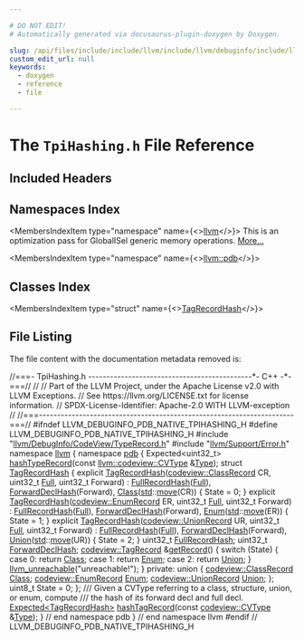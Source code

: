 ```yaml
---

# DO NOT EDIT!
# Automatically generated via docusaurus-plugin-doxygen by Doxygen.

slug: /api/files/include/include/llvm/include/llvm/debuginfo/include/llvm/debuginfo/pdb/include/llvm/debuginfo/pdb/native/tpihashing-h
custom_edit_url: null
keywords:
  - doxygen
  - reference
  - file

---
```





# The `TpiHashing.h` File Reference

<DoxygenPage pluginConfig={pluginConfig}>



## Included Headers

<IncludesList>
<IncludesListItem
  filePath="llvm/DebugInfo/CodeView/TypeRecord.h"
  permalink="/docs/api/files/include/include/llvm/include/llvm/debuginfo/include/llvm/debuginfo/codeview/typerecord-h"
  isLocal="true" />
<IncludesListItem
  filePath="llvm/Support/Error.h"
  permalink="/docs/api/files/include/include/llvm/include/llvm/support/error-h"
  isLocal="true" />
</IncludesList>

## Namespaces Index

<MembersIndex>

<MembersIndexItem
  type="namespace"
  name={<><a href="/docs/api/namespaces/llvm">llvm</a></>}>
This is an optimization pass for GlobalISel generic memory operations. <a href="/docs/api/namespaces/llvm/#details">More...</a>
</MembersIndexItem>

<MembersIndexItem
  type="namespace"
  name={<><a href="/docs/api/namespaces/llvm/pdb">llvm::pdb</a></>}>
</MembersIndexItem>

</MembersIndex>

## Classes Index

<MembersIndex>

<MembersIndexItem
  type="struct"
  name={<><a href="/docs/api/structs/llvm/pdb/tagrecordhash">TagRecordHash</a></>}>
</MembersIndexItem>

</MembersIndex>


## File Listing

The file content with the documentation metadata removed is:

<ProgramListing>

<Link id="l00001" /><CodeLine lineNumber="1"><Highlight kind="comment">//===- TpiHashing.h ---------------------------------------------&#42;- C++ -&#42;-===//</Highlight><Highlight kind="normal"></Highlight></CodeLine>
<Link id="l00002" /><CodeLine lineNumber="2"><Highlight kind="normal"></Highlight><Highlight kind="comment">//</Highlight><Highlight kind="normal"></Highlight></CodeLine>
<Link id="l00003" /><CodeLine lineNumber="3"><Highlight kind="normal"></Highlight><Highlight kind="comment">// Part of the LLVM Project, under the Apache License v2.0 with LLVM Exceptions.</Highlight><Highlight kind="normal"></Highlight></CodeLine>
<Link id="l00004" /><CodeLine lineNumber="4"><Highlight kind="normal"></Highlight><Highlight kind="comment">// See https://llvm.org/LICENSE.txt for license information.</Highlight><Highlight kind="normal"></Highlight></CodeLine>
<Link id="l00005" /><CodeLine lineNumber="5"><Highlight kind="normal"></Highlight><Highlight kind="comment">// SPDX-License-Identifier: Apache-2.0 WITH LLVM-exception</Highlight><Highlight kind="normal"></Highlight></CodeLine>
<Link id="l00006" /><CodeLine lineNumber="6"><Highlight kind="normal"></Highlight><Highlight kind="comment">//</Highlight><Highlight kind="normal"></Highlight></CodeLine>
<Link id="l00007" /><CodeLine lineNumber="7"><Highlight kind="normal"></Highlight><Highlight kind="comment">//===----------------------------------------------------------------------===//</Highlight><Highlight kind="normal"></Highlight></CodeLine>
<Link id="l00008" /><CodeLine lineNumber="8"><Highlight kind="normal"></Highlight></CodeLine>
<Link id="l00009" /><CodeLine lineNumber="9"><Highlight kind="normal"></Highlight><Highlight kind="preprocessor">#ifndef LLVM&#95;DEBUGINFO&#95;PDB&#95;NATIVE&#95;TPIHASHING&#95;H</Highlight><Highlight kind="normal"></Highlight></CodeLine>
<Link id="l00010" /><CodeLine lineNumber="10"><Highlight kind="normal"></Highlight><Highlight kind="preprocessor">#define LLVM&#95;DEBUGINFO&#95;PDB&#95;NATIVE&#95;TPIHASHING&#95;H</Highlight><Highlight kind="normal"></Highlight></CodeLine>
<Link id="l00011" /><CodeLine lineNumber="11"><Highlight kind="normal"></Highlight></CodeLine>
<Link id="l00012" /><CodeLine lineNumber="12"><Highlight kind="normal"></Highlight><Highlight kind="preprocessor">#include &quot;<a href="/docs/api/files/include/include/llvm/include/llvm/debuginfo/include/llvm/debuginfo/codeview/typerecord-h">llvm/DebugInfo/CodeView/TypeRecord.h</a>&quot;</Highlight><Highlight kind="normal"></Highlight></CodeLine>
<Link id="l00013" /><CodeLine lineNumber="13"><Highlight kind="normal"></Highlight><Highlight kind="preprocessor">#include &quot;<a href="/docs/api/files/include/include/llvm/include/llvm/support/error-h">llvm/Support/Error.h</a>&quot;</Highlight><Highlight kind="normal"></Highlight></CodeLine>
<Link id="l00014" /><CodeLine lineNumber="14"><Highlight kind="normal"></Highlight></CodeLine>
<Link id="l00015" /><CodeLine lineNumber="15"><Highlight kind="normal"></Highlight><Highlight kind="keyword">namespace </Highlight><Highlight kind="normal"><a href="/docs/api/namespaces/llvm">llvm</a> &#123;</Highlight></CodeLine>
<Link id="l00016" /><CodeLine lineNumber="16"><Highlight kind="normal"></Highlight><Highlight kind="keyword">namespace </Highlight><Highlight kind="normal"><a href="/docs/api/namespaces/llvm/pdb">pdb</a> &#123;</Highlight></CodeLine>
<Link id="l00017" /><CodeLine lineNumber="17"><Highlight kind="normal"></Highlight></CodeLine>
<Link id="l00018" /><CodeLine lineNumber="18"><Highlight kind="normal">Expected&lt;uint32&#95;t&gt; <a href="/docs/api/namespaces/llvm/pdb/#a69bf231aca848ed614fb954ea4d65ff2">hashTypeRecord</a>(</Highlight><Highlight kind="keyword">const</Highlight><Highlight kind="normal"> <a href="/docs/api/namespaces/llvm/codeview/#a238eda31f74c0f0f3224f71b50b7d165">llvm::codeview::CVType</a> &amp;<a href="/docs/api/namespaces/llvm/pdb/#a952cb7401a07c49e2879fbfc92f0dc2caa1fa27779242b4902f7ae3bdd5c6d508">Type</a>);</Highlight></CodeLine>
<Link id="l00019" /><CodeLine lineNumber="19"><Highlight kind="normal"></Highlight></CodeLine>
<Link id="l00020" /><CodeLine lineNumber="20" lineLink="/docs/api/structs/llvm/pdb/tagrecordhash"><Highlight kind="normal"></Highlight><Highlight kind="keyword">struct </Highlight><Highlight kind="normal"><a href="/docs/api/structs/llvm/pdb/tagrecordhash/#ac92cea490b7636601a96777aa6360e19">TagRecordHash</a> &#123;</Highlight></CodeLine>
<Link id="l00021" /><CodeLine lineNumber="21" lineLink="/docs/api/structs/llvm/pdb/tagrecordhash/#ac92cea490b7636601a96777aa6360e19"><Highlight kind="normal">  </Highlight><Highlight kind="keyword">explicit</Highlight><Highlight kind="normal"> <a href="/docs/api/structs/llvm/pdb/tagrecordhash/#ac92cea490b7636601a96777aa6360e19">TagRecordHash</a>(<a href="/docs/api/classes/llvm/codeview/classrecord">codeview::ClassRecord</a> CR, uint32&#95;t <a href="/docs/api/namespaces/llvm/#ad5b7ced2aa529c892b2219cd29b08760abbd47109890259c0127154db1af26c75">Full</a>,</Highlight></CodeLine>
<Link id="l00022" /><CodeLine lineNumber="22"><Highlight kind="normal">                         uint32&#95;t Forward)</Highlight></CodeLine>
<Link id="l00023" /><CodeLine lineNumber="23"><Highlight kind="normal">      : <a href="/docs/api/structs/llvm/pdb/tagrecordhash/#aebed6b6e96fec8aa75baa244ff00bd60">FullRecordHash</a>(<a href="/docs/api/namespaces/llvm/#ad5b7ced2aa529c892b2219cd29b08760abbd47109890259c0127154db1af26c75">Full</a>), <a href="/docs/api/structs/llvm/pdb/tagrecordhash/#ad7f2e7b61bdf0dae749fff81aecb355d">ForwardDeclHash</a>(Forward), <a href="/docs/api/structs/llvm/pdb/tagrecordhash/#a14259944b51c7c77cd5b1becd1397c39">Class</a>(<a href="/docs/api/namespaces/std">std</a>::<a href="/docs/api/namespaces/llvm/#abfc9c7ecf70f66901e439f7c04ef3dbb">move</a>(CR)) &#123;</Highlight></CodeLine>
<Link id="l00024" /><CodeLine lineNumber="24"><Highlight kind="normal">    State = 0;</Highlight></CodeLine>
<Link id="l00025" /><CodeLine lineNumber="25"><Highlight kind="normal">  &#125;</Highlight></CodeLine>
<Link id="l00026" /><CodeLine lineNumber="26"><Highlight kind="normal"></Highlight></CodeLine>
<Link id="l00027" /><CodeLine lineNumber="27" lineLink="/docs/api/structs/llvm/pdb/tagrecordhash/#a6d73f017abd9748dff3261a289b60d2c"><Highlight kind="normal">  </Highlight><Highlight kind="keyword">explicit</Highlight><Highlight kind="normal"> <a href="/docs/api/structs/llvm/pdb/tagrecordhash/#a6d73f017abd9748dff3261a289b60d2c">TagRecordHash</a>(<a href="/docs/api/classes/llvm/codeview/enumrecord">codeview::EnumRecord</a> ER, uint32&#95;t <a href="/docs/api/namespaces/llvm/#ad5b7ced2aa529c892b2219cd29b08760abbd47109890259c0127154db1af26c75">Full</a>,</Highlight></CodeLine>
<Link id="l00028" /><CodeLine lineNumber="28"><Highlight kind="normal">                         uint32&#95;t Forward)</Highlight></CodeLine>
<Link id="l00029" /><CodeLine lineNumber="29"><Highlight kind="normal">      : <a href="/docs/api/structs/llvm/pdb/tagrecordhash/#aebed6b6e96fec8aa75baa244ff00bd60">FullRecordHash</a>(<a href="/docs/api/namespaces/llvm/#ad5b7ced2aa529c892b2219cd29b08760abbd47109890259c0127154db1af26c75">Full</a>), <a href="/docs/api/structs/llvm/pdb/tagrecordhash/#ad7f2e7b61bdf0dae749fff81aecb355d">ForwardDeclHash</a>(Forward), <a href="/docs/api/structs/llvm/pdb/tagrecordhash/#a580312d7d779162a098ffa4490760c39">Enum</a>(<a href="/docs/api/namespaces/std">std</a>::<a href="/docs/api/namespaces/llvm/#abfc9c7ecf70f66901e439f7c04ef3dbb">move</a>(ER)) &#123;</Highlight></CodeLine>
<Link id="l00030" /><CodeLine lineNumber="30"><Highlight kind="normal">    State = 1;</Highlight></CodeLine>
<Link id="l00031" /><CodeLine lineNumber="31"><Highlight kind="normal">  &#125;</Highlight></CodeLine>
<Link id="l00032" /><CodeLine lineNumber="32"><Highlight kind="normal"></Highlight></CodeLine>
<Link id="l00033" /><CodeLine lineNumber="33" lineLink="/docs/api/structs/llvm/pdb/tagrecordhash/#a5f51cba4a2ac9a6707aa782905f37ebe"><Highlight kind="normal">  </Highlight><Highlight kind="keyword">explicit</Highlight><Highlight kind="normal"> <a href="/docs/api/structs/llvm/pdb/tagrecordhash/#a5f51cba4a2ac9a6707aa782905f37ebe">TagRecordHash</a>(<a href="/docs/api/structs/llvm/codeview/unionrecord">codeview::UnionRecord</a> UR, uint32&#95;t <a href="/docs/api/namespaces/llvm/#ad5b7ced2aa529c892b2219cd29b08760abbd47109890259c0127154db1af26c75">Full</a>,</Highlight></CodeLine>
<Link id="l00034" /><CodeLine lineNumber="34"><Highlight kind="normal">                         uint32&#95;t Forward)</Highlight></CodeLine>
<Link id="l00035" /><CodeLine lineNumber="35"><Highlight kind="normal">      : <a href="/docs/api/structs/llvm/pdb/tagrecordhash/#aebed6b6e96fec8aa75baa244ff00bd60">FullRecordHash</a>(<a href="/docs/api/namespaces/llvm/#ad5b7ced2aa529c892b2219cd29b08760abbd47109890259c0127154db1af26c75">Full</a>), <a href="/docs/api/structs/llvm/pdb/tagrecordhash/#ad7f2e7b61bdf0dae749fff81aecb355d">ForwardDeclHash</a>(Forward), <a href="/docs/api/structs/llvm/pdb/tagrecordhash/#ac24a906255e201a027a05fbf3402df78">Union</a>(<a href="/docs/api/namespaces/std">std</a>::<a href="/docs/api/namespaces/llvm/#abfc9c7ecf70f66901e439f7c04ef3dbb">move</a>(UR)) &#123;</Highlight></CodeLine>
<Link id="l00036" /><CodeLine lineNumber="36"><Highlight kind="normal">    State = 2;</Highlight></CodeLine>
<Link id="l00037" /><CodeLine lineNumber="37"><Highlight kind="normal">  &#125;</Highlight></CodeLine>
<Link id="l00038" /><CodeLine lineNumber="38"><Highlight kind="normal"></Highlight></CodeLine>
<Link id="l00039" /><CodeLine lineNumber="39" lineLink="/docs/api/structs/llvm/pdb/tagrecordhash/#aebed6b6e96fec8aa75baa244ff00bd60"><Highlight kind="normal">  uint32&#95;t <a href="/docs/api/structs/llvm/pdb/tagrecordhash/#aebed6b6e96fec8aa75baa244ff00bd60">FullRecordHash</a>;</Highlight></CodeLine>
<Link id="l00040" /><CodeLine lineNumber="40" lineLink="/docs/api/structs/llvm/pdb/tagrecordhash/#ad7f2e7b61bdf0dae749fff81aecb355d"><Highlight kind="normal">  uint32&#95;t <a href="/docs/api/structs/llvm/pdb/tagrecordhash/#ad7f2e7b61bdf0dae749fff81aecb355d">ForwardDeclHash</a>;</Highlight></CodeLine>
<Link id="l00041" /><CodeLine lineNumber="41"><Highlight kind="normal"></Highlight></CodeLine>
<Link id="l00042" /><CodeLine lineNumber="42" lineLink="/docs/api/structs/llvm/pdb/tagrecordhash/#a81f96b979e4355fecacba133113333aa"><Highlight kind="normal">  <a href="/docs/api/classes/llvm/codeview/tagrecord">codeview::TagRecord</a> &amp;<a href="/docs/api/structs/llvm/pdb/tagrecordhash/#a81f96b979e4355fecacba133113333aa">getRecord</a>() &#123;</Highlight></CodeLine>
<Link id="l00043" /><CodeLine lineNumber="43"><Highlight kind="normal">    </Highlight><Highlight kind="keywordflow">switch</Highlight><Highlight kind="normal"> (State) &#123;</Highlight></CodeLine>
<Link id="l00044" /><CodeLine lineNumber="44"><Highlight kind="normal">    </Highlight><Highlight kind="keywordflow">case</Highlight><Highlight kind="normal"> 0:</Highlight></CodeLine>
<Link id="l00045" /><CodeLine lineNumber="45"><Highlight kind="normal">      </Highlight><Highlight kind="keywordflow">return</Highlight><Highlight kind="normal"> <a href="/docs/api/structs/llvm/pdb/tagrecordhash/#a14259944b51c7c77cd5b1becd1397c39">Class</a>;</Highlight></CodeLine>
<Link id="l00046" /><CodeLine lineNumber="46"><Highlight kind="normal">    </Highlight><Highlight kind="keywordflow">case</Highlight><Highlight kind="normal"> 1:</Highlight></CodeLine>
<Link id="l00047" /><CodeLine lineNumber="47"><Highlight kind="normal">      </Highlight><Highlight kind="keywordflow">return</Highlight><Highlight kind="normal"> <a href="/docs/api/structs/llvm/pdb/tagrecordhash/#a580312d7d779162a098ffa4490760c39">Enum</a>;</Highlight></CodeLine>
<Link id="l00048" /><CodeLine lineNumber="48"><Highlight kind="normal">    </Highlight><Highlight kind="keywordflow">case</Highlight><Highlight kind="normal"> 2:</Highlight></CodeLine>
<Link id="l00049" /><CodeLine lineNumber="49"><Highlight kind="normal">      </Highlight><Highlight kind="keywordflow">return</Highlight><Highlight kind="normal"> <a href="/docs/api/structs/llvm/pdb/tagrecordhash/#ac24a906255e201a027a05fbf3402df78">Union</a>;</Highlight></CodeLine>
<Link id="l00050" /><CodeLine lineNumber="50"><Highlight kind="normal">    &#125;</Highlight></CodeLine>
<Link id="l00051" /><CodeLine lineNumber="51"><Highlight kind="normal">    <a href="/docs/api/files/include/include/llvm/include/llvm/support/errorhandling-h/#ace243f5c25697a1107cce46626b3dc94">llvm&#95;unreachable</a>(</Highlight><Highlight kind="stringliteral">&quot;unreachable!&quot;</Highlight><Highlight kind="normal">);</Highlight></CodeLine>
<Link id="l00052" /><CodeLine lineNumber="52"><Highlight kind="normal">  &#125;</Highlight></CodeLine>
<Link id="l00053" /><CodeLine lineNumber="53"><Highlight kind="normal"></Highlight></CodeLine>
<Link id="l00054" /><CodeLine lineNumber="54"><Highlight kind="normal"></Highlight><Highlight kind="keyword">private</Highlight><Highlight kind="normal">:</Highlight></CodeLine>
<Link id="l00055" /><CodeLine lineNumber="55"><Highlight kind="normal">  </Highlight><Highlight kind="keyword">union </Highlight><Highlight kind="normal">&#123;</Highlight></CodeLine>
<Link id="l00056" /><CodeLine lineNumber="56" lineLink="/docs/api/structs/llvm/pdb/tagrecordhash/#a14259944b51c7c77cd5b1becd1397c39"><Highlight kind="normal">    <a href="/docs/api/classes/llvm/codeview/classrecord">codeview::ClassRecord</a> <a href="/docs/api/structs/llvm/pdb/tagrecordhash/#a14259944b51c7c77cd5b1becd1397c39">Class</a>;</Highlight></CodeLine>
<Link id="l00057" /><CodeLine lineNumber="57" lineLink="/docs/api/structs/llvm/pdb/tagrecordhash/#a580312d7d779162a098ffa4490760c39"><Highlight kind="normal">    <a href="/docs/api/classes/llvm/codeview/enumrecord">codeview::EnumRecord</a> <a href="/docs/api/structs/llvm/pdb/tagrecordhash/#a580312d7d779162a098ffa4490760c39">Enum</a>;</Highlight></CodeLine>
<Link id="l00058" /><CodeLine lineNumber="58" lineLink="/docs/api/structs/llvm/pdb/tagrecordhash/#ac24a906255e201a027a05fbf3402df78"><Highlight kind="normal">    <a href="/docs/api/structs/llvm/codeview/unionrecord">codeview::UnionRecord</a> <a href="/docs/api/structs/llvm/pdb/tagrecordhash/#ac24a906255e201a027a05fbf3402df78">Union</a>;</Highlight></CodeLine>
<Link id="l00059" /><CodeLine lineNumber="59"><Highlight kind="normal">  &#125;;</Highlight></CodeLine>
<Link id="l00060" /><CodeLine lineNumber="60"><Highlight kind="normal"></Highlight></CodeLine>
<Link id="l00061" /><CodeLine lineNumber="61"><Highlight kind="normal">  uint8&#95;t State = 0;</Highlight></CodeLine>
<Link id="l00062" /><CodeLine lineNumber="62"><Highlight kind="normal">&#125;;</Highlight></CodeLine>
<Link id="l00063" /><CodeLine lineNumber="63"><Highlight kind="normal"></Highlight><Highlight kind="comment"></Highlight></CodeLine>
<Link id="l00064" /><CodeLine lineNumber="64"><Highlight kind="comment">/// Given a CVType referring to a class, structure, union, or enum, compute</Highlight></CodeLine>
<Link id="l00065" /><CodeLine lineNumber="65"><Highlight kind="comment">/// the hash of its forward decl and full decl.</Highlight><Highlight kind="normal"></Highlight></CodeLine>
<Link id="l00066" /><CodeLine lineNumber="66"><Highlight kind="normal"><a href="/docs/api/classes/llvm/expected">Expected&lt;TagRecordHash&gt;</a> <a href="/docs/api/namespaces/llvm/pdb/#ac4ae17008fa3248cf4065352bdf7e029">hashTagRecord</a>(</Highlight><Highlight kind="keyword">const</Highlight><Highlight kind="normal"> <a href="/docs/api/namespaces/llvm/codeview/#a238eda31f74c0f0f3224f71b50b7d165">codeview::CVType</a> &amp;<a href="/docs/api/classes/llvm/type">Type</a>);</Highlight></CodeLine>
<Link id="l00067" /><CodeLine lineNumber="67"><Highlight kind="normal"></Highlight></CodeLine>
<Link id="l00068" /><CodeLine lineNumber="68"><Highlight kind="normal">&#125; </Highlight><Highlight kind="comment">// end namespace pdb</Highlight><Highlight kind="normal"></Highlight></CodeLine>
<Link id="l00069" /><CodeLine lineNumber="69"><Highlight kind="normal">&#125; </Highlight><Highlight kind="comment">// end namespace llvm</Highlight><Highlight kind="normal"></Highlight></CodeLine>
<Link id="l00070" /><CodeLine lineNumber="70"><Highlight kind="normal"></Highlight></CodeLine>
<Link id="l00071" /><CodeLine lineNumber="71"><Highlight kind="normal"></Highlight><Highlight kind="preprocessor">#endif </Highlight><Highlight kind="comment">// LLVM&#95;DEBUGINFO&#95;PDB&#95;NATIVE&#95;TPIHASHING&#95;H</Highlight><Highlight kind="normal"></Highlight></CodeLine>

</ProgramListing>

</DoxygenPage>
